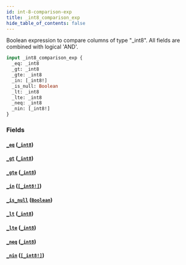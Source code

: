 ```yaml
---
id: int-8-comparison-exp
title: _int8_comparison_exp
hide_table_of_contents: false
---
```


Boolean expression to compare columns of type "\_int8". All fields are combined with logical 'AND'.

```graphql
input _int8_comparison_exp {
  _eq: _int8
  _gt: _int8
  _gte: _int8
  _in: [_int8!]
  _is_null: Boolean
  _lt: _int8
  _lte: _int8
  _neq: _int8
  _nin: [_int8!]
}
```

### Fields

#### [`_eq`](#) ([`_int8`](../scalars/int-8))

#### [`_gt`](#) ([`_int8`](../scalars/int-8))

#### [`_gte`](#) ([`_int8`](../scalars/int-8))

#### [`_in`](#) ([`[_int8!]`](../scalars/int-8))

#### [`_is_null`](#) ([`Boolean`](../scalars/boolean))

#### [`_lt`](#) ([`_int8`](../scalars/int-8))

#### [`_lte`](#) ([`_int8`](../scalars/int-8))

#### [`_neq`](#) ([`_int8`](../scalars/int-8))

#### [`_nin`](#) ([`[_int8!]`](../scalars/int-8))
